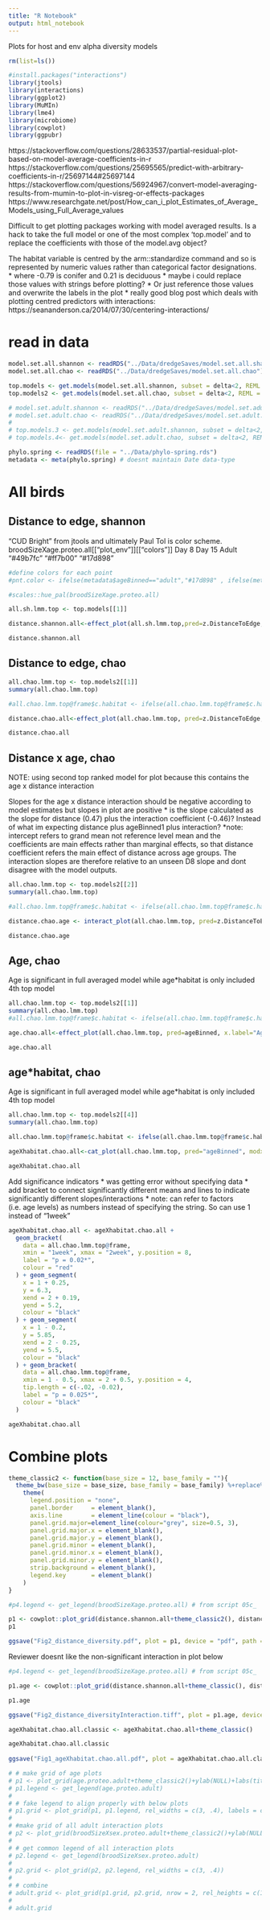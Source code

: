 ```yaml
---
title: "R Notebook"
output: html_notebook
---
```


Plots for host and env alpha diversity models

```r
rm(list=ls())
```

```r
#install.packages("interactions")
library(jtools)
library(interactions)
library(ggplot2)
library(MuMIn)
library(lme4)
library(microbiome)
library(cowplot)
library(ggpubr)

```

https://stackoverflow.com/questions/28633537/partial-residual-plot-based-on-model-average-coefficients-in-r
https://stackoverflow.com/questions/25695565/predict-with-arbitrary-coefficients-in-r/25697144#25697144
https://stackoverflow.com/questions/56924967/convert-model-averaging-results-from-mumin-to-plot-in-visreg-or-effects-packages
https://www.researchgate.net/post/How_can_i_plot_Estimates_of_Average_Models_using_Full_Average_values


Difficult to get plotting packages working with model averaged results. Is a hack to take the full model or one of the most complex 'top.model' and to replace the coefficients with those of the model.avg object? 

The habitat variable is centred by the arm::standardize command and so is represented by numeric values rather than categorical factor designations. 
* where -0.79 is conifer and 0.21 is deciduous
* maybe i could replace those values with strings before plotting?
* Or just reference those values and overwrite the labels in the plot
* really good blog post which deals with plotting centred predictors with interactions: https://seananderson.ca/2014/07/30/centering-interactions/

###########################################################################################################################################
###########################################################################################################################################
###########################################################################################################################################
# read in data
```r
model.set.all.shannon <- readRDS("../Data/dredgeSaves/model.set.all.shannon")
model.set.all.chao <- readRDS("../Data/dredgeSaves/model.set.all.chao")

top.models <- get.models(model.set.all.shannon, subset = delta<2, REML = TRUE)
top.models2 <- get.models(model.set.all.chao, subset = delta<2, REML = TRUE)

# model.set.adult.shannon <- readRDS("../Data/dredgeSaves/model.set.adult.shannon")
# model.set.adult.chao <- readRDS("../Data/dredgeSaves/model.set.adult.chao")
# 
# top.models.3 <- get.models(model.set.adult.shannon, subset = delta<2, REML = TRUE)
# top.models.4<- get.models(model.set.adult.chao, subset = delta<2, REML = TRUE)
```

```r
phylo.spring <- readRDS(file = "../Data/phylo-spring.rds")
metadata <- meta(phylo.spring) # doesnt maintain Date data-type
```

# All birds
## Distance to edge, shannon

"CUD Bright" from jtools and ultimately Paul Tol is color scheme.
broodSizeXage.proteo.all[["plot_env"]][["colors"]]
   Day 8    Day 15     Adult 
"#49b7fc" "#ff7b00" "#17d898" 
```r
#define colors for each point
#pnt.color <- ifelse(metadata$ageBinned=="adult","#17d898" , ifelse(metadata$ageBinned=="2week","#ff7b00" ,"#49b7fc"))

#scales::hue_pal(broodSizeXage.proteo.all)
```

```r
all.sh.lmm.top <- top.models[[1]]

distance.shannon.all<-effect_plot(all.sh.lmm.top,pred=z.DistanceToEdge,x.label="Distance to edge", y.label="log(Shannon)", interval =TRUE, int.type = "confidence", partial.residuals = TRUE, data = all.sh.lmm.top@frame) #point.color = pnt.color,

distance.shannon.all
```

## Distance to edge, chao
```r
all.chao.lmm.top <- top.models2[[1]]
summary(all.chao.lmm.top)

#all.chao.lmm.top@frame$c.habitat <- ifelse(all.chao.lmm.top@frame$c.habitat<0, "conifer", "deciduous")

distance.chao.all<-effect_plot(all.chao.lmm.top, pred=z.DistanceToEdge, x.label="Distance to edge", y.label="log(Chao)", interval =TRUE, int.type = "confidence", partial.residuals = TRUE,  data = all.chao.lmm.top@frame) #point.color = pnt.color,

distance.chao.all
```
## Distance x age, chao
NOTE: using second top ranked model for plot because this contains the age x distance interaction

Slopes for the age x distance interaction should be negative according to model estimates but slopes in plot are positive
* is the slope calculated as the slope for distance (0.47) plus the interaction coefficient (-0.46)? Instead of what im expecting distance plus ageBinned1 plus interaction?
*note: intercept refers to grand mean not reference level mean and the coefficients are main effects rather than marginal effects, so that distance coefficient refers the main effect of distance across age groups. The interaction slopes are therefore relative to an unseen D8 slope and dont disagree with the model outputs.
```r
all.chao.lmm.top <- top.models2[[2]]
summary(all.chao.lmm.top)

#all.chao.lmm.top@frame$c.habitat <- ifelse(all.chao.lmm.top@frame$c.habitat<0, "conifer", "deciduous")

distance.chao.age <- interact_plot(all.chao.lmm.top, pred=z.DistanceToEdge, modx=ageBinned, x.label="Distance to edge", y.label="log(Chao)", interval =TRUE, int.type = "confidence", partial.residuals = TRUE, legend.main = "Age", modx.labels = c("Day 8", "Day 15", "Adult"), data = all.chao.lmm.top@frame) #point.color = pnt.color,

distance.chao.age
```

## Age, chao
Age is significant in full averaged model while age*habitat is only included 4th top model

```r
all.chao.lmm.top <- top.models2[[1]]
summary(all.chao.lmm.top)
#all.chao.lmm.top@frame$c.habitat <- ifelse(all.chao.lmm.top@frame$c.habitat<0, "conifer", "deciduous")

age.chao.all<-effect_plot(all.chao.lmm.top, pred=ageBinned, x.label="Age", y.label="log(Chao)", interval =TRUE, int.type = "confidence", partial.residuals = TRUE, data = all.chao.lmm.top@frame)

age.chao.all
```

## age*habitat, chao
Age is significant in full averaged model while age*habitat is only included 4th top model
```r
all.chao.lmm.top <- top.models2[[4]]
summary(all.chao.lmm.top)

all.chao.lmm.top@frame$c.habitat <- ifelse(all.chao.lmm.top@frame$c.habitat<0, "Conifer", "Deciduous")

ageXhabitat.chao.all<-cat_plot(all.chao.lmm.top, pred="ageBinned", modx="c.habitat", x.label="Age", y.label="log(Chao)", legend.main = "Habitat", pred.labels = c("Day 8", "Day 15", "Adult"), interval =TRUE, int.type = "confidence", partial.residuals = TRUE, jitter = 0.4, point.alpha = 0.3, data = all.chao.lmm.top@frame)

ageXhabitat.chao.all
```

Add significance indicators
* was getting error without specifying data
* add bracket to connect significantly different means and lines to indicate significantly different slopes/interactions
* note: can refer to factors (i.e. age levels) as numbers instead of specifying the string. So can use 1 instead of "1week"
```r
ageXhabitat.chao.all <- ageXhabitat.chao.all +
  geom_bracket(
    data = all.chao.lmm.top@frame,
    xmin = "1week", xmax = "2week", y.position = 8,
    label = "p = 0.02*",
    colour = "red"
  ) + geom_segment(
    x = 1 + 0.25,
    y = 6.3,
    xend = 2 + 0.19,
    yend = 5.2,
    colour = "black"
  ) + geom_segment(
    x = 1 - 0.2,
    y = 5.85,
    xend = 2 - 0.25,
    yend = 5.5,
    colour = "black"
  ) + geom_bracket(
    data = all.chao.lmm.top@frame,
    xmin = 1 - 0.5, xmax = 2 + 0.5, y.position = 4,
    tip.length = c(-.02, -0.02),
    label = "p = 0.025*",
    colour = "black"
  )

ageXhabitat.chao.all
```


# Combine plots

```r
theme_classic2 <- function(base_size = 12, base_family = ""){
  theme_bw(base_size = base_size, base_family = base_family) %+replace%
    theme(
      legend.position = "none",
      panel.border     = element_blank(),
      axis.line        = element_line(colour = "black"),
      panel.grid.major=element_line(colour="grey", size=0.5, 3),
      panel.grid.major.x = element_blank(),
      panel.grid.major.y = element_blank(),
      panel.grid.minor = element_blank(),
      panel.grid.minor.x = element_blank(),
      panel.grid.minor.y = element_blank(),
      strip.background = element_blank(),
      legend.key       = element_blank()
    )
}
```

```r
#p4.legend <- get_legend(broodSizeXage.proteo.all) # from script 05c_

p1 <- cowplot::plot_grid(distance.shannon.all+theme_classic2(), distance.chao.all+theme_classic2(), nrow = 1,rel_widths = c(1,1,0.4), labels = c("a", "b")) #p4.legend
p1
```

```r
ggsave("Fig2_distance_diversity.pdf", plot = p1, device = "pdf", path = "../R_figures", width = 17.5, height = 10, units = "cm", dpi = 300)
```

Reviewer doesnt like the non-significant interaction in plot below
```r
#p4.legend <- get_legend(broodSizeXage.proteo.all) # from script 05c_

p1.age <- cowplot::plot_grid(distance.shannon.all+theme_classic(), distance.chao.age+theme_classic(), nrow = 1,rel_widths = c(1,1.3,0.4), labels = c("a", "b")) #p4.legend

p1.age

ggsave("Fig2_distance_diversityInteraction.tiff", plot = p1.age, device = "tiff", path = "../R_figures", width = 17.5, height = 10, units = "cm", dpi = 300)
```


```r
ageXhabitat.chao.all.classic <- ageXhabitat.chao.all+theme_classic()

ageXhabitat.chao.all.classic
 
ggsave("Fig1_ageXhabitat.chao.all.pdf", plot = ageXhabitat.chao.all.classic, device = "pdf", path = "../R_figures", width = 15, height = 10, units = "cm", dpi = 300)
```

```r
# # make grid of age plots
# p1 <- plot_grid(age.proteo.adult+theme_classic2()+ylab(NULL)+labs(title="Proteobacteria"), age.firmic.adult+theme_classic2()+ylab(NULL)+labs(title="Firmicutes")) 
# p1.legend <- get_legend(age.proteo.adult)
# 
# # fake legend to align properly with below plots
# p1.grid <- plot_grid(p1, p1.legend, rel_widths = c(3, .4), labels = c("A", "B", "") )
# 
# #make grid of all adult interaction plots
# p2 <- plot_grid(broodSizeXsex.proteo.adult+theme_classic2()+ylab(NULL), broodSizeXsex.firmic.adult+theme_classic2()+ylab(NULL), distanceXsex.proteo.adult+theme_classic2()+ylab(NULL), distanceXsex.firmic.adult+theme_classic2()+ylab(NULL), ncol = 2, labels = c("C", "D", "E", "F"), label_x = 0, label_y = 1.1)
# 
# # get common legend of all interaction plots
# p2.legend <- get_legend(broodSizeXsex.proteo.adult)
# 
# p2.grid <- plot_grid(p2, p2.legend, rel_widths = c(3, .4))
# 
# # combine
# adult.grid <- plot_grid(p1.grid, p2.grid, nrow = 2, rel_heights = c(1,2))
# 
# adult.grid
```
